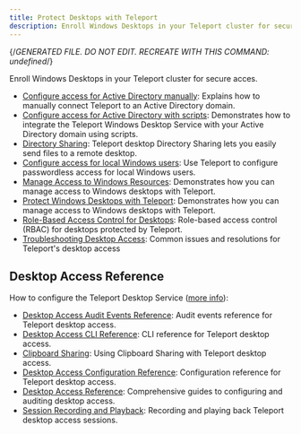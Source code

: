 ```yaml
---
title: Protect Desktops with Teleport
description: Enroll Windows Desktops in your Teleport cluster for secure acces.
---
```


{/*GENERATED FILE. DO NOT EDIT. RECREATE WITH THIS COMMAND:
undefined*/}

Enroll Windows Desktops in your Teleport cluster for secure acces.

- [Configure access for Active Directory manually](/active-directory-manual.mdx): Explains how to manually connect Teleport to an Active Directory domain.
- [Configure access for Active Directory with scripts](/active-directory.mdx): Demonstrates how to integrate the Teleport Windows Desktop Service with your Active Directory domain using scripts.
- [Directory Sharing](/directory-sharing.mdx): Teleport desktop Directory Sharing lets you easily send files to a remote desktop.
- [Configure access for local Windows users](/getting-started.mdx): Use Teleport to configure passwordless access for local Windows users.
- [Manage Access to Windows Resources](/introduction.mdx): Demonstrates how you can manage access to Windows desktops with Teleport.
- [Protect Windows Desktops with Teleport](/overview.mdx): Demonstrates how you can manage access to Windows desktops with Teleport.
- [Role-Based Access Control for Desktops](/rbac.mdx): Role-based access control (RBAC) for desktops protected by Teleport.
- [Troubleshooting Desktop Access](/troubleshooting.mdx): Common issues and resolutions for Teleport's desktop access

## Desktop Access Reference

How to configure the Teleport Desktop Service ([more info](/reference.mdx)):

- [Desktop Access Audit Events Reference](/reference/audit.mdx): Audit events reference for Teleport desktop access.
- [Desktop Access CLI Reference](/reference/cli.mdx): CLI reference for Teleport desktop access.
- [Clipboard Sharing](/reference/clipboard.mdx): Using Clipboard Sharing with Teleport desktop access.
- [Desktop Access Configuration Reference](/reference/configuration.mdx): Configuration reference for Teleport desktop access.
- [Desktop Access Reference](/reference/overview.mdx): Comprehensive guides to configuring and auditing desktop access.
- [Session Recording and Playback](/reference/sessions.mdx): Recording and playing back Teleport desktop access sessions.
